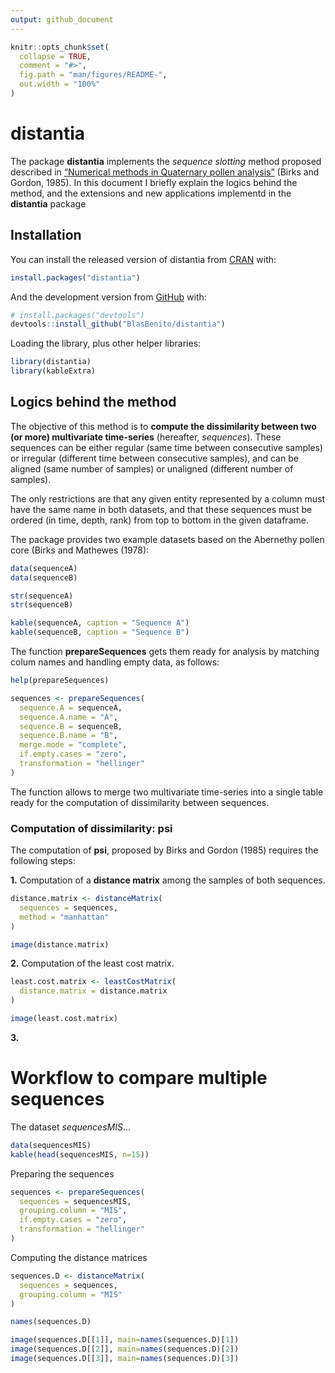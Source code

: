 ```yaml
---
output: github_document
---
```


<!-- README.md is generated from README.Rmd. Please edit that file -->

```r
knitr::opts_chunk$set(
  collapse = TRUE,
  comment = "#>",
  fig.path = "man/figures/README-",
  out.width = "100%"
)
```
# distantia

<!-- badges: start -->
<!-- badges: end -->

The package **distantia** implements the *sequence slotting* method proposed described in ["Numerical methods in Quaternary pollen analysis"](https://onlinelibrary.wiley.com/doi/abs/10.1002/gea.3340010406) (Birks and Gordon, 1985). In this document I briefly explain the logics behind the method, and the extensions and new applications implementd in the **distantia** package

## Installation

You can install the released version of distantia from [CRAN](https://CRAN.R-project.org) with:

```r
install.packages("distantia")
```

And the development version from [GitHub](https://github.com/) with:

```r
# install.packages("devtools")
devtools::install_github("BlasBenito/distantia")
```

Loading the library, plus other helper libraries:

```r
library(distantia)
library(kableExtra)
```


## Logics behind the method

The objective of this method is to **compute the dissimilarity between two (or more) multivariate time-series** (hereafter, *sequences*). These sequences can be either regular (same time between consecutive samples) or irregular (different time between consecutive samples), and can be aligned (same number of samples) or unaligned (different number of samples). 

The only restrictions are that any given entity represented by a column must have the same name in both datasets, and that these sequences must be ordered (in time, depth, rank) from top to bottom in the given dataframe.

The package provides two example datasets based on the Abernethy pollen core (Birks and Mathewes (1978):

```r
data(sequenceA)
data(sequenceB)

str(sequenceA)
str(sequenceB)

kable(sequenceA, caption = "Sequence A")
kable(sequenceB, caption = "Sequence B")
```

The function **prepareSequences** gets them ready for analysis by matching colum names and handling empty data, as follows:

```r
help(prepareSequences)

sequences <- prepareSequences(
  sequence.A = sequenceA,
  sequence.A.name = "A",
  sequence.B = sequenceB,
  sequence.B.name = "B",
  merge.mode = "complete",
  if.empty.cases = "zero",
  transformation = "hellinger"
)
```

The function allows to merge two multivariate time-series into a single table ready for the computation of dissimilarity between sequences.

### Computation of dissimilarity: psi

The computation of **psi**, proposed by Birks and Gordon (1985) requires the following steps:

**1.** Computation of a **distance matrix** among the samples of both sequences.

```r
distance.matrix <- distanceMatrix(
  sequences = sequences,
  method = "manhattan"
)

image(distance.matrix)
```

**2.** Computation of the least cost matrix.

```r
least.cost.matrix <- leastCostMatrix(
  distance.matrix = distance.matrix
)

image(least.cost.matrix)
```


**3.** 

# Workflow to compare multiple sequences

The dataset *sequencesMIS*...

```r
data(sequencesMIS)
kable(head(sequencesMIS, n=15))
```

Preparing the sequences

```r
sequences <- prepareSequences(
  sequences = sequencesMIS,
  grouping.column = "MIS",
  if.empty.cases = "zero",
  transformation = "hellinger"
)
```

Computing the distance matrices

```r
sequences.D <- distanceMatrix(
  sequences = sequences,
  grouping.column = "MIS"
)

names(sequences.D)

image(sequences.D[[1]], main=names(sequences.D)[1])
image(sequences.D[[2]], main=names(sequences.D)[2])
image(sequences.D[[3]], main=names(sequences.D)[3])
```

